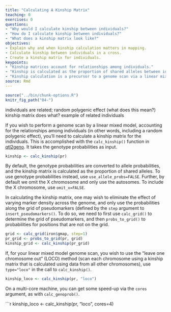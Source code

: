 ```yaml
---
title: "Calculating A Kinship Matrix"
teaching: 0
exercises: 0
questions:
- "Why would I calculate kinship between individuals?"
- "How do I calculate kinship between individuals?"
- "What does a kinship matrix look like?"
objectives:
- Explain why and when kinship calculation matters in mapping.
- Calculate kinship between individuals in a cross.
- Create a kinship matrix for individuals.
keypoints:
- "Kinship matrices account for relationships among individuals."
- "Kinship is calculated as the proportion of shared alleles between individuals."
- "Kinship calculation is a precursor to a genome scan via a linear mixed model."
source: Rmd
---
```


```r
source("../bin/chunk-options.R")
knitr_fig_path("04-")
```

individuals are related; 
random polygenic effect (what does this mean?)
kinship matrix does what?
example of related individuals


If you wish to perform a genome scan by a linear mixed model, accounting for the relationships among individuals (in other words, including a random polygenic effect), you'll need to calculate a
kinship matrix for the individuals. This is accomplished with the `calc_kinship()` function in
[qtl2geno](https://github.com/rqtl/qtl2geno).
It takes the genotype probabilities as input.

```r
kinship <- calc_kinship(pr)
```

By default, the genotype probabilities are converted to allele probabilities, and the kinship matrix is calculated as the proportion of shared alleles. To use genotype probabilities instead, use `use_allele_probs=FALSE`. Further, by default we omit the X chromosome and only use the autosomes. To include the X chromosome, use `omit_x=FALSE`.

In calculating the kinship matrix, one may wish to eliminate the effect of varying marker density across
the genome, and only use the probabilities along the grid of pseudomarkers (defined by the `step`
argument to `insert_pseudomarkers()`. To do so, we need to first use `calc_grid()` to determine the grid of pseudomarkers, and then `probs_to_grid()` to probabilities for positions that are not on the
grid.

```r
grid <- calc_grid(iron$gmap, step=1)
pr_grid <- probs_to_grid(pr, grid)
kinship_grid <- calc_kinship(pr_grid)
```

If, for your linear mixed model genome scan, you wish to use the "leave one chromosome out" (LOCO) method (scan each chromosome using a kinship matrix that is calculated using data from all other chromosomes), use `type="loco"` in the call to `calc_kinship()`.

```r
kinship_loco <- calc_kinship(pr, "loco")
```

On a multi-core machine, you can get some speed-up via the `cores` argument, as with `calc_genoprob()`.

```r
kinship_loco <- calc_kinship(pr, "loco", cores=4)
